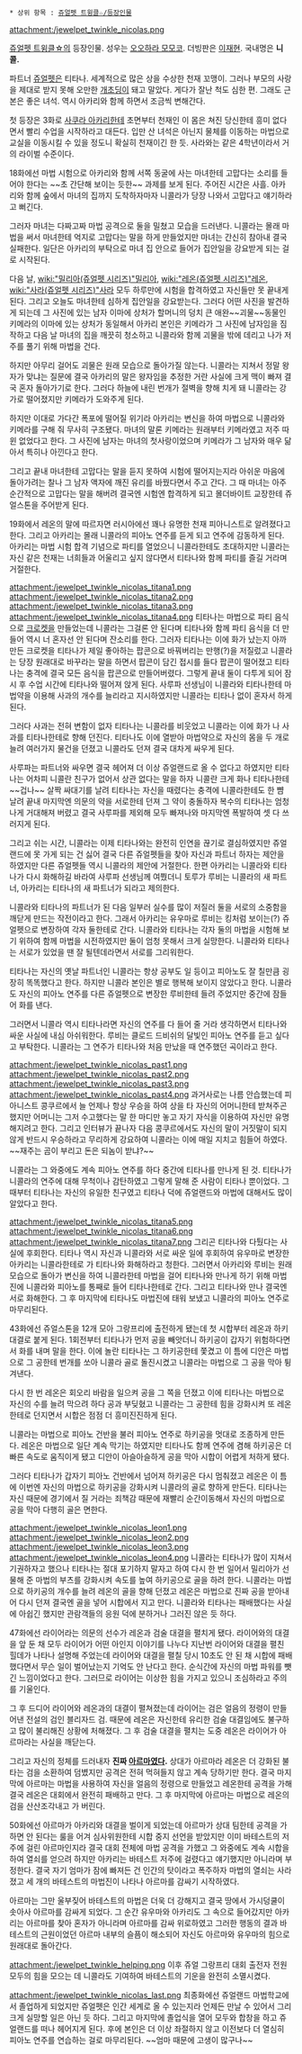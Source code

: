  * 상위 항목 : [[쥬얼펫 트윙클☆/등장인물]]

attachment:/jewelpet_twinkle_nicolas.png

[[쥬얼펫 트윙클☆]]의 등장인물. 성우는 [[오오하라 모모코]]. 더빙판은 [[이재현]]. 국내명은 '''니콜.'''

파트너 [[쥬얼펫]]은 티타나. 세계적으로 많은 상을 수상한 천재 꼬맹이. 그러나 부모의 사랑을 제대로 받지 못해 오만한 [[개초딩]]이 돼고 말았다. 게다가 잘난 척도 심한 편. 그래도 근본은 좋은 녀석. 역시 아카리와 함께 하면서 조금씩 변해간다.

첫 등장은 3화로 [[사쿠라 아카리]]한테 초면부터 천재인 이 몸은 쳐진 당신한테 흥미 없다면서 빨리 수업을 시작하라고 대든다. 입만 산 녀석은 아닌지 물체를 이동하는 마법으로 교실을 이동시킬 수 있을 정도니 확실히 천재이긴 한 듯. 사라와는 같은 4학년이라서 거의 라이벌 수준이다. 

18화에선 마법 시험으로 아카리와 함께 서쪽 동굴에 사는 마녀한테 고맙다는 소리를 들어야 한다는 ~~초 간단해 보이는 듯한~~ 과제를 보게 된다. 주어진 시간은 사흘. 아카리와 함께 숲에서 마녀의 집까지 도착하자마자 니콜라가 당장 나와서 고맙다고 얘기하라고 뻐긴다.

그러자 마녀는 다짜고짜 마법 공격으로 둘을 밀쳤고 모습을 드러낸다. 니콜라는 몰래 마법을 써서 마녀한테 억지로 고맙다는 말을 하게 만들었지만 마녀는 간신히 참아내 결국 실패한다. 일단은 아카리의 부탁으로 마녀 집 안으로 들어가 집안일을 강요받게 되는 걸로 시작된다.

다음 날, [[wiki:"밀리아(쥬얼펫 시리즈)"밀리아]], [[wiki:"레온(쥬얼펫 시리즈)"레온]], [[wiki:"사라(쥬얼펫 시리즈)"사라]] 모두 하루만에 시험을 합격하였고 자신들만 못 끝내게 된다. 그리고 오늘도 마녀한테 심하게 집안일을 강요받는다. 그러다 어떤 사진을 발견하게 되는데 그 사진에 있는 남자 이마에 상처가 할머니의 덩치 큰 애완~~괴물~~동물인 키메라의 이마에 있는 상처가 동일해서 아카리 본인은 키메라가 그 사진에 남자임을 짐작하고 다음 날 마녀의 집을 깨끗히 청소하고 니콜라와 함께 괴물을 밖에 데리고 나가 저주를 풀기 위해 마법을 건다.

하지만 아무리 걸어도 괴물은 원래 모습으로 돌아가질 않는다. 니콜라는 지쳐서 정말 왕자가 맞냐는 질문에 결국 아카리의 말은 왕자임을 추정한 거란 사실에 크게 맥이 빠져 결국 혼자 돌아가기로 한다. 그러다 하늘에 내린 번개가 절벽을 향해 치게 돼 니콜라는 강가로 떨어졌지만 키메라가 도와주게 된다.

하지만 이대로 가다간 폭포에 떨어질 위기라 아카리는 변신을 하여 마법으로 니콜라와 키메라를 구해 줘 무사히 구조됐다. 마녀의 말론 키메라는 원래부터 키메라였고 저주 따윈 없었다고 한다. 그 사진에 남자는 마녀의 첫사랑이었으며 키메라가 그 남자와 매우 닮아서 특히나 아낀다고 한다.

그리고 끝내 마녀한테 고맙다는 말을 듣지 못하여 시험에 떨어지는지라 아쉬운 마음에 돌아가려는 찰나 그 남자 액자에 깨진 유리를 바꿨다면서 주고 간다. 그 때 마녀는 아주 순간적으로 고맙다는 말을 해버려 결국엔 시험엔 합격하게 되고 몰더바이트 교장한테 쥬얼스톤을 주어받게 된다.

19화에서 레온의 말에 따르자면 러시아에선 꽤나 유명한 천재 피아니스트로 알려졌다고 한다. 그리고 아카리는 몰래 니콜라의 피아노 연주를 듣게 되고 연주에 감동하게 된다. 아카리는 마법 시험 합격 기념으로 파티를 열었으니 니콜라한테도 초대하지만 니콜라는 자신 같은 천재는 너희들과 어울리고 싶지 않다면서 티타나와 함께 파티를 즐길 거라며 거절한다.

attachment:/jewelpet_twinkle_nicolas_titana1.png attachment:/jewelpet_twinkle_nicolas_titana2.png
attachment:/jewelpet_twinkle_nicolas_titana3.png attachment:/jewelpet_twinkle_nicolas_titana4.png
티타나는 마법으로 파티 음식으로 [[크로켓]]을 만들었는데 니콜라는 그걸론 안 된다며 티타나와 함께 파티 음식을 더 만들어 역시 너 혼자선 안 된다며 잔소리를 한다. 그러자 티타나는 이에 화가 났는지 아까 만든 크로켓을 티타나가 제일 좋아하는 팝콘으로 바꿔버리는 만행(?)을 저질렀고 니콜라는 당장 원래대로 바꾸라는 말을 하면서 팝콘이 담긴 접시를 들다 팝콘이 떨어졌고 티타나는 충격에 결국 모든 음식을 팝콘으로 만들어버렸다. 그렇게 끝내 둘이 다투게 되어 잠시 후 수업 시간에 티타나와 떨어져 앉게 된다. 사루파 선생님이 니콜라와 티타나한테 마법약을 이용해 사과의 개수를 늘리라고 지시하였지만 니콜라는 티타나 없이 혼자서 하게 된다.

그러다 사과는 전혀 변함이 없자 티타나는 니콜라를 비웃었고 니콜라는 이에 화가 나 사과를 티타나한테로 향해 던진다. 티타나도 이에 열받아 마법약으로 자신의 몸을 두 개로 늘려 여러가지 물건을 던졌고 니콜라도 던져 결국 대차게 싸우게 된다.

사루파는 파트너와 싸우면 결국 헤어져 더 이상 쥬얼랜드로 올 수 없다고 하였지만 티타나는 어차피 니콜란 친구가 없어서 상관 없다는 말을 하자 니콜란 크게 화나 티타나한테 ~~겁나~~ 살짝 싸대기를 날려 티타나는 자신을 때렸다는 충격에 니콜라한테도 한 뺨 날려 끝내 마지막엔 의문의 약을 서로한테 던져 그 약이 충돌하자 복수의 티타나는 엄청나게 거대해져 버렸고 결국 사루파를 제외해 모두 빠져나와 마지막엔 폭발하여 셋 다 쓰러지게 된다.

그리고 쉬는 시간, 니콜라는 이제 티타나와는 완전히 인연을 끊기로 결심하였지만 쥬얼랜드에 못 가게 되는 건 싫어 결국 다른 쥬얼펫들을 찾아 자신과 파트너 하자는 제안을 하였지만 다른 쥬얼펫들 역시 니콜라의 제안에 거절한다. 한편 아카리는 니콜라와 티타나가 다시 화해하길 바라여 사루파 선생님께 여쭸더니 토루가 루비는 니콜라의 새 파트너, 아카리는 티타나의 새 파트너가 되라고 제의한다.

니콜라와 티타나의 파트너가 된 다음 일부러 실수를 많이 저질러 둘을 서로의 소중함을 깨닫게 만드는 작전이라고 한다. 그래서 아카리는 유우마로 루비는 킹처럼 보이는(?) 쥬얼펫으로 변장하여 각자 둘한테로 간다. 니콜라와 티타나는 각자 둘의 마법을 시험해 보기 위하여 함께 마법을 시전하였지만 둘이 엄청 못해서 크게 실망한다. 니콜라와 티타나는 서로가 있었을 땐 잘 될텐데라면서 서로를 그리워한다.

티타나는 자신의 옛날 파트너인 니콜라는 항상 공부도 일 등이고 피아노도 잘 칠만큼 굉장히 똑똑했다고 한다. 하지만 니콜라 본인은 별로 행복해 보이지 않았다고 한다. 니콜라도 자신의 피아노 연주를 다른 쥬얼펫으로 변장한 루비한테 들려 주었지만 중간에 잠들어 화를 낸다.

그러면서 니콜라 역시 티타나라면 자신의 연주를 다 들어 줄 거라 생각하면서 티타나와 싸운 사실에 내심 아쉬워한다. 루비는 클로드 드비쉬의 달빛인 피아노 연주를 듣고 싶다고 부탁한다. 니콜라는 그 연주가 티타나와 처음 만났을 때 연주했던 곡이라고 한다.

attachment:/jewelpet_twinkle_nicolas_past1.png attachment:/jewelpet_twinkle_nicolas_past2.png
attachment:/jewelpet_twinkle_nicolas_past3.png attachment:/jewelpet_twinkle_nicolas_past4.png
과거사로는 나름 안습했는데 피아니스트 콩쿠르에서 늘 언제나 항상 우승을 하여 상을 타 자신의 어머니한테 받쳐주곤 했지만 어머니는 그저 수고했다는 말 한 마디만 놓고 자기 자식을 이용하여 자신만 유명해지려고 한다. 그리고 인터뷰가 끝나자 다음 콩쿠르에서도 자신의 말이 거짓말이 되지 않게 반드시 우승하라고 무리하게 강요하여 니콜라는 이에 매일 지치고 힘들어 하였다. ~~재주는 곰이 부리고 돈은 되놈이 받냐?~~

니콜라는 그 와중에도 계속 피아노 연주를 하다 중간에 티타나를 만나게 된 것. 티타나가 니콜라의 연주에 대해 무척이나 감탄하였고 그렇게 말해 준 사람이 티타나 뿐이었다. 그 때부터 티타나는 자신의 유일한 친구였고 티타나 덕에 쥬얼랜드와 마법에 대해서도 많이 알았다고 한다.

attachment:/jewelpet_twinkle_nicolas_titana5.png
attachment:/jewelpet_twinkle_nicolas_titana6.png
attachment:/jewelpet_twinkle_nicolas_titana7.png
그리곤 티타나와 다퉜다는 사실에 후회한다. 티타나 역시 자신과 니콜라와 서로 싸운 일에 후회하여 유우마로 변장한 아카리는 니콜라한테로 가 티타나와 화해하라고 청한다. 그러면서 아카리와 루비는 원래 모습으로 돌아가 변신을 하여 니콜라한테 마법을 걸어 티타나와 만나게 하기 위해 마법진에 니콜라와 피아노를 통째로 들어 티타나한테로 간다. 그리고 티타나와 만나 결국엔 서로 화해한다. 그 후 마지막에 티타나도 마법진에 태워 보냈고 니콜라의 피아노 연주로 마무리된다.

43화에선 쥬얼스톤을 12개 모아 그랑프리에 출전하게 됐는데 첫 시합부터 레온과 하키 대결로 붙게 된다. 1회전부터 티타나가 먼저 공을 빼앗더니 하키공이 갑자기 위험하다면서 화를 내며 말을 한다. 이에 놀란 티타나는 그 하키공한테 쫓겼고 이 틈에 디안은 마법으로 그 공한테 번개를 쏘아 니콜라 골로 돌진시켰고 니콜라는 마법으로 그 공을 막아 튕겨낸다.

다시 한 번 레온은 회오리 바람을 일으켜 공을 그 쪽을 던졌고 이에 티타나는 마법으로 자신의 수를 늘려 막으려 하다 공과 부딪혔고 니콜라는 그 공한테 힘을 강화시켜 또 레온한테로 던지면서 시합은 점점 더 흥미진진하게 된다.

니콜라는 마법으로 피아노 건반을 불러 피아노 연주로 하키공을 멋대로 조종하게 만든다. 레온은 마법으로 일단 계속 막기는 하였지만 티타나도 함께 연주에 겸해 하키공은 더 빠른 속도로 움직이게 됐고 디안이 아슬아슬하게 공을 막아 시합이 어렵게 처하게 됐다.

그러다 티타나가 갑자기 피아노 건반에서 넘어져 하키공은 다시 멈춰졌고 레온은 이 틈에 이번엔 자신의 마법으로 하키공을 강화시켜 니콜라의 골로 향하게 만든다. 티타나는 자신 때문에 경기에서 질 거라는 죄책감 때문에 재빨리 순간이동해서 자신의 마법으로 공을 막아 다행히 골은 면한다.

attachment:/jewelpet_twinkle_nicolas_leon1.png attachment:/jewelpet_twinkle_nicolas_leon2.png
attachment:/jewelpet_twinkle_nicolas_leon3.png attachment:/jewelpet_twinkle_nicolas_leon4.png
니콜라는 티타나가 많이 지쳐서 기권하자고 했으나 티타나는 절대 포기하지 말자고 하여 다시 한 번 일어서 밀리아가 선물해 준 마법의 부츠를 강화시켜 속도를 높여 하키공으로 골을 하려 한다. 니콜라는 마법으로 하키공의 개수를 늘려 레온의 골을 향해 던졌고 레온은 마법으로 진짜 공을 받아내어 다시 던져 결국엔 골을 넣어 시합에서 지고 만다. 니콜라와 티타나는 패배했다는 사실에 아쉽긴 했지만 관람객들의 응원 덕에 분하거나 그러진 않은 듯 하다.

47화에선 라이어라는 의문의 선수가 레온과 검술 대결을 펼치게 됐다. 라이어와의 대결을 앞 둔 채 모두 라이어가 어떤 아인지 이야기를 나누다 지난번 라이어와 대결을 펼친 힐데가 나타나 설명해 주었는데 라이어와 대결을 펼칠 당시 10초도 안 된 채 시합에 패배했다면서 무슨 일이 벌어났는지 기억도 안 난다고 한다. 순식간에 자신의 마법 파워를 뺏긴 느낌이었다고 한다. 그러므로 라이어는 이상한 힘을 가지고 있으니 조심하라고 주의를 기울인다.

그 후 드디어 라이어와 레온과의 대결이 펼쳐졌는데 라이어는 검은 얼음의 정령이 만들어낸 전설의 검인 블리자드 검. 때문에 레온은 자신한테 유리한 검술 대결임에도 불구하고 많이 불리해진 상황에 처해졌다. 그 후 검술 대결을 펼치는 도중 레온은 라이어가 아르마라는 사실을 깨닫는다.

그리고 자신의 정체를 드러내자 '''진짜 [[아르마]]였다.''' 상대가 아르마라 레온은 더 강화된 불 타는 검을 소환하여 덤볐지만 공격은 전혀 먹혀들지 않고 계속 당하기만 한다. 결국 마지막에 아르마는 마법을 사용하여 자신을 얼음의 정령으로 만들었고 레온한테 공격을 가해 결국 레온은 대회에서 완전히 패배하고 만다. 그 후 마지막에 아르마는 마법으로 레온의 검을 산산조각내고 가 버린다.

50화에선 아르마가 아카리와 대결을 벌이게 되었는데 아르마가 상대 팀한테 공격을 가하면 안 된다는 룰을 어겨 심사위원한테 시합 중지 선언을 받았지만 이미 바테스트의 저주에 걸린 아르마인지라 결국 대회 전체에 마법 공격을 가했고 그 와중에도 계속 시합을 하여 열쇠를 얻으려 하지만 아카리는 바테스트 저주에 걸렸다고 얘기했지만 아니라며 부정한다. 결국 자기 엄마가 잠에 빠져든 건 인간의 탓이라고 폭주하자 마법의 열쇠는 사라졌고 세 개의 바테스트의 마법진이 나타나 아르마를 감싸기 시작하였다.

아르마는 그만 울부짖어 바테스트의 마법은 더욱 더 강해지고 결국 땅에서 가시덩쿨이 솟아사 아르마를 감싸게 되었다. 그 순간 유우마와 아카리도 그 속으로 들어갔지만 아카리는 아르마를 찾아 혼자가 아니라며 아르마를 감싸 위로하였고 그러한 행동의 결과 바테스트의 근원이었던 아르마 내부의 슬픔이 해소되어 자신도 아르마와 유우마의 힘으로 원래대로 돌아간다.

attachment:/jewelpet_twinkle_helping.png
이후 쥬얼 그랑프리 대회 출전자 전원 모두의 힘을 모으는 데 니콜라도 기여하여 바테스트의 기운을 완전히 소멸시켰다.

attachment:/jewelpet_twinkle_nicolas_last.png
최종화에선 쥬얼랜드 마법학교에서 졸업하게 되었지만 쥬얼펫은 인간 세계로 올 수 있는지라 언제든 만날 수 있어서 그리 크게 실망할 일은 아닌 듯 하다. 그리고 마지막에 졸업식을 열어 모두와 합창을 하고 쥬얼랜드를 떠나 헤어지게 된다. 후에 본인은 더 이상 좌절하지 않고 이전보다 더 열심히 피아노 연주를 연습하는 걸로 마무리된다. ~~엄마 때문에 고생이 많구나~~
